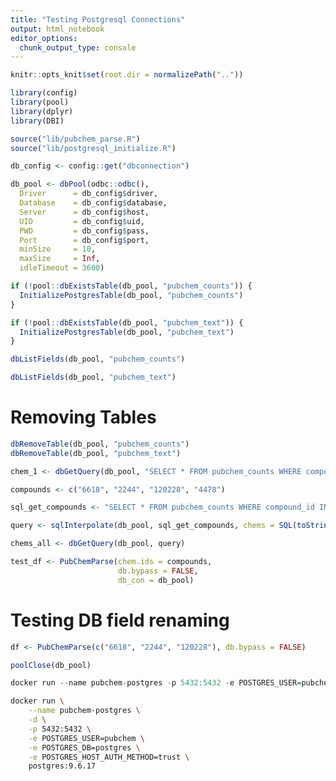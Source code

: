 ```yaml
---
title: "Testing Postgresql Connections"
output: html_notebook
editor_options: 
  chunk_output_type: console
---
```

```r
knitr::opts_knit$set(root.dir = normalizePath(".."))
```

```r
library(config)
library(pool)
library(dplyr)
library(DBI)
```

```r
source("lib/pubchem_parse.R")
source("lib/postgresql_initialize.R")
```

```r
db_config <- config::get("dbconnection")

db_pool <- dbPool(odbc::odbc(),
  Driver      = db_config$driver,
  Database    = db_config$database,
  Server      = db_config$host,
  UID         = db_config$uid,
  PWD         = db_config$pass,
  Port        = db_config$port,
  minSize     = 10,
  maxSize     = Inf,
  idleTimeout = 3600)
```

```r
if (!pool::dbExistsTable(db_pool, "pubchem_counts")) {
  InitializePostgresTable(db_pool, "pubchem_counts")
}
```

```r
if (!pool::dbExistsTable(db_pool, "pubchem_text")) {
  InitializePostgresTable(db_pool, "pubchem_text")
}
```

```r
dbListFields(db_pool, "pubchem_counts")
```

```r
dbListFields(db_pool, "pubchem_text")
```

# Removing Tables
```r
dbRemoveTable(db_pool, "pubchem_counts")
dbRemoveTable(db_pool, "pubchem_text")
```

```r
chem_1 <- dbGetQuery(db_pool, "SELECT * FROM pubchem_counts WHERE compound_id = 6618;")
```

```r
compounds <- c("6618", "2244", "120228", "4478")
```

```r
sql_get_compounds <- "SELECT * FROM pubchem_counts WHERE compound_id IN (?chems)"

query <- sqlInterpolate(db_pool, sql_get_compounds, chems = SQL(toString(compounds)))
```

```r
chems_all <- dbGetQuery(db_pool, query)
```

```r
test_df <- PubChemParse(chem.ids = compounds,
                        db.bypass = FALSE,
                        db_con = db_pool)
```

# Testing DB field renaming
```r
df <- PubChemParse(c("6618", "2244", "120228"), db.bypass = FALSE)
```

```r
poolClose(db_pool)
```

```r
docker run --name pubchem-postgres -p 5432:5432 -e POSTGRES_USER=pubchem -e POSTGRES_PASSWORD=pubchem-heatmap -e POSTGRES_DB=postgres -d postgres
```

```bash
docker run \
    --name pubchem-postgres \
    -d \
    -p 5432:5432 \
    -e POSTGRES_USER=pubchem \
    -e POSTGRES_DB=postgres \
    -e POSTGRES_HOST_AUTH_METHOD=trust \
    postgres:9.6.17
```

